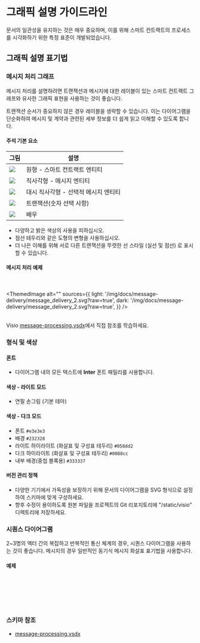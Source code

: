 
# 그래픽 설명 가이드라인

문서의 일관성을 유지하는 것은 매우 중요하며, 이를 위해 스마트 컨트랙트의 프로세스를 시각화하기 위한 특정 표준이 개발되었습니다.

## 그래픽 설명 표기법

### 메시지 처리 그래프

메시지 처리를 설명하려면 트랜잭션과 메시지에 대한 레이블이 있는 스마트 컨트랙트 그래프와 유사한 그래픽 표현을 사용하는 것이 좋습니다.

트랜잭션 순서가 중요하지 않은 경우 레이블을 생략할 수 있습니다. 이는 다이어그램을 단순화하여 메시지 및 계약과 관련된 세부 정보를 더 쉽게 읽고 이해할 수 있도록 합니다.

#### 주석 기본 요소

| 그림                                                                                                         | 설명                                |
| ---------------------------------------------------------------------------------------------------------- | --------------------------------- |
| ![](/img/docs/scheme-templates/message-processing-graphs/circle_for_smart_contract.svg?raw=true)           | 원형 - 스마트 컨트랙트 엔티티                 |
| ![](/img/docs/scheme-templates/message-processing-graphs/rectangle_for_regular_message.svg?raw=true)       | 직사각형 - 메시지 엔티티                    |
| ![](/img/docs/scheme-templates/message-processing-graphs/dashed_rectgl_for_optional_message.svg?raw=true)  | 대시 직사각형 - 선택적 메시지 엔티티             |
| ![](/img/docs/scheme-templates/message-processing-graphs/line_for_transaction.svg?raw=true)                | 트랜잭션(숫자 선택 사항) |
| ![](/img/docs/scheme-templates/message-processing-graphs/person_figure_for_actor.svg?raw=true)             | 배우                                |

- 다양하고 밝은 색상의 사용을 피하십시오.
- 점선 테두리와 같은 도형의 변형을 사용하십시오.
- 더 나은 이해를 위해 서로 다른 트랜잭션을 뚜렷한 선 스타일 (실선 및 점선) 로 표시할 수 있습니다.

#### 메시지 처리 예제

<br></br>
<ThemedImage
  alt=""
  sources={{
    light: '/img/docs/message-delivery/message_delivery_2.svg?raw=true',
    dark: '/img/docs/message-delivery/message_delivery_2.svg?raw=true',
  }}
/>
<br></br>

Visio [message-processing.vsdx](/static/schemes-visio/message-processing.vsdx)에서 직접 참조를 학습하세요.

### 형식 및 색상

#### 폰트

- 다이어그램 내의 모든 텍스트에 **Inter** 폰트 패밀리를 사용합니다.

#### 색상 - 라이트 모드

- 연필 손그림 (기본 테마)

#### 색상 - 다크 모드

- 폰트 `#e3e3e3`
- 배경 `#232328`
- 라이트 하이라이트 (화살표 및 구성표 테두리) `#058dd2`
- 다크 하이라이트 (화살표 및 구성표 테두리) `#0088cc`
- 내부 배경(중첩 블록용) `#333337`

#### 버전 관리 정책

- 다양한 기기에서 가독성을 보장하기 위해 문서의 다이어그램을 SVG 형식으로 설정하여 스키마에 맞게 구성하세요.
- 향후 수정이 용이하도록 원본 파일을 프로젝트의 Git 리포지토리에 "/static/visio" 디렉토리에 저장하세요.

### 시퀀스 다이어그램

2~3명의 액터 간의 복잡하고 반복적인 통신 체계의 경우, 시퀀스 다이어그램을 사용하는 것이 좋습니다. 메시지의 경우 일반적인 동기식 메시지 화살표 표기법을 사용합니다.

#### 예제

<br></br>
<div class="text--center">
<ThemedImage
  alt=""
  sources={{
    light: '/img/docs/message-delivery/message_delivery_7.svg?raw=true',
    dark: '/img/docs/message-delivery/message_delivery_7.svg?raw=true',
  }}
/>
</div>
<br></br>

### 스키마 참조

- [message-processing.vsdx](/schemes-visio/message_processing.vsdx)
